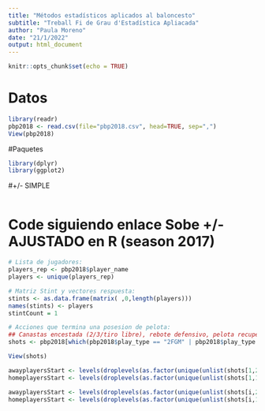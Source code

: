 ```yaml
---
title: "Métodos estadísticos aplicados al baloncesto"
subtitle: "Treball Fi de Grau d'Estadística Apliacada"
author: "Paula Moreno"
date: "21/1/2022"
output: html_document
---
```


```r
knitr::opts_chunk$set(echo = TRUE)
```

# Datos
```r
library(readr)
pbp2018 <- read.csv(file="pbp2018.csv", head=TRUE, sep=",")
View(pbp2018)
```

#Paquetes
```r
library(dplyr)
library(ggplot2)
```
#+/- SIMPLE
```r

```


# Code siguiendo enlace Sobe +/- AJUSTADO en R (season 2017)
```r
# Lista de jugadores:
players_rep <- pbp2018$player_name
players <- unique(players_rep)

# Matriz Stint y vectores respuesta:
stints <- as.data.frame(matrix( ,0,length(players)))
names(stints) <- players
stintCount = 1

# Acciones que termina una posesion de pelota:
## Canastas encestada (2/3/tiro libre), rebote defensivo, pelota recuperada
shots <- pbp2018[which(pbp2018$play_type == "2FGM" | pbp2018$play_type == "3FGM" | pbp2018$play_type == "FTM" | pbp2018$play_type == "DRB" | pbp2018$play_type == "TOV"),]

View(shots)

awayplayersStart <- levels(droplevels(as.factor(unique(unlist(shots[1,24:28])))))
homeplayersStart <- levels(droplevels(as.factor(unique(unlist(shots[1,19:23])))))

awayplayersStart <- levels(droplevels(as.factor(unique(unlist(shots[i,24:28])))))
homeplayersStart <- levels(droplevels(as.factor(unique(unlist(shots[i,19:23])))))
```

